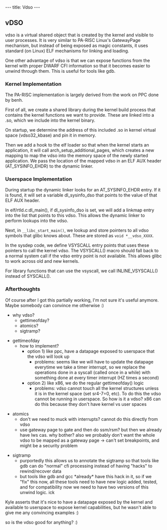 ---
title: Vdso
---

== vDSO ==
vdso is a virtual shared object that is created by the kernel and visible to user processes. It is very similar to PA-RISC Linux's GatewayPage mechanism, but instead of being exposed as magic constants, it uses standard (on Linux) ELF mechanisms for linking and loading.

One other advantage of vdso is that we can expose functions from the kernel with proper DWARF CFI information so that it becomes easier to unwind through them. This is useful for tools like gdb.

=== Kernel Implementation ===
The PA-RISC implementation is largely derived from the work on PPC done by benh.

First of all, we create a shared library during the kernel build process that contains the kernel functions we want to provide. These are linked into a .so, which we include into the kernel binary.

On startup, we determine the address of this included .so in kernel virtual space (vdso32_kbase) and pin it in memory.

Then we add a hook to the elf loader so that when the kernel starts an application, it will call arch_setup_additional_pages, which creates a new mapping to map the vdso into the memory space of the newly started application. We pass the location of the mapped vdso in an ELF AUX header (AT_SYSINFO_EHDR) to the dynamic linker.

=== Userspace Implementation ===
During startup the dynamic linker looks for an AT_SYSINFO_EHDR entry. If it is found, it will set a variable dl_sysinfo_dso that points to the value of that ELF AUX header.

In elf/rtld.c:dl_main(), if dl_sysinfo_dso is set, we will add a linkmap entry into the list that points to this vdso. This allows the dynamic linker to perform lookups into the vdso.

Next, in <tt>__libc_start_main()</tt>, we lookup and store pointers to all vdso symbols that glibc knows about. These are stored as <tt>void *__vdso_XXXX</tt>.

In the sysdep code, we define VSYSCALL entry points that uses these pointers to call the kernel vdso. The VSYSCALL() macro should fall back to a normal system call if the vdso entry point is not available. This allows glibc to work across old and new kernels.

For library functions that can use the vsyscall, we call INLINE_VSYSCALL() instead of SYSCALL().

=== Afterthoughts ===
Of course after I got this partially working, I'm not sure it's useful anymore. Maybe somebody can convince me otherwise :)

* why vdso?
** gettimeofday? 
** atomics?
** sigtramp?

* gettimeofday
** how to implement?
*** option 1) like ppc, have a datapage exposed to userspace that the vdso will look up
**** problems: seems like we will have to update the datapage everytime we take a timer interrupt, so we replace the operations done in a syscall (called once in a while) with something done at every timer interrupt (HZ times a second)
*** option 2) like x86, we do the regular gettimeofday() logic
**** problems: vdso cannot touch all the kernel structures unless it is in the kernel space (set sr4-7=0, etc). To do this the vdso cannot be running in userspace. So how is it a vdso? x86 can do this because they don't have kernel vs user spaces

* atomics
** don't we need to muck with interrupts? cannot do this directly from vdso
** use gateway page to gate and then do ssm/rsm? but then we already have lws cas. why bother? also we probably don't want the whole vdso to be mapped as a gateway page -> can't set breakpoints, and might be a security problem

* sigtramp
** purportedly this allows us to annotate the sigtramp so that tools like gdb can do "normal" cfi processing instead of having "hacks" to rewind/recover data
** but tools like gdb and gcc *already* have this hack in it, so if we "fix" this now, all these tools need to have new logic added, tested, and for compatibility now we need to have two versions of this unwind logic. ick

Kyle asserts that it's nice to have a datapage exposed by the kernel and available to userspace to expose kernel capabilities, but he wasn't able to give me any convincing examples :)

so is the vdso good for anything? :)